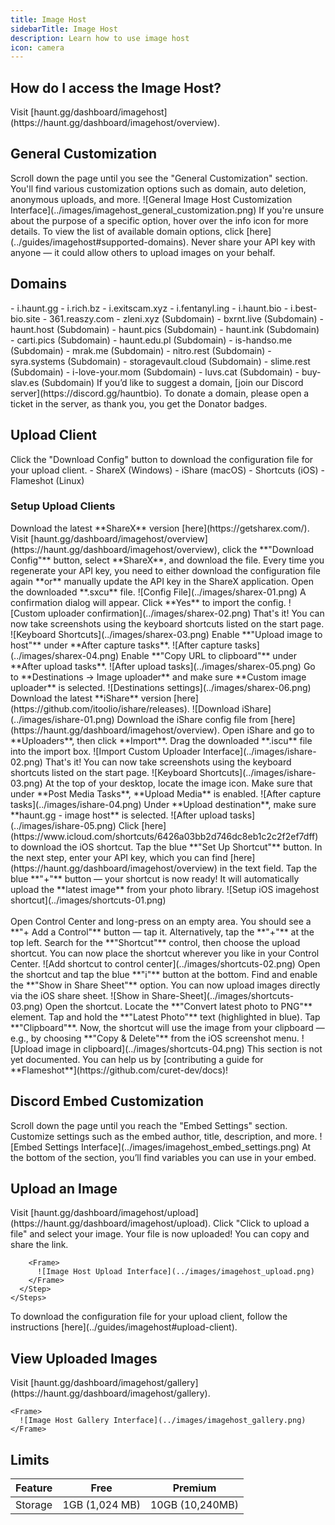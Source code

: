 ---
title: Image Host
sidebarTitle: Image Host
description: Learn how to use image host 
icon: camera
---

## How do I access the Image Host?

<Steps>
  <Step title="Open the Dashboard in the Image Host section">
    Visit [haunt.gg/dashboard/imagehost](https://haunt.gg/dashboard/imagehost/overview).
  </Step>
</Steps>

## General Customization

<Steps>
  <Step title="Scroll down">
    Scroll down the page until you see the "General Customization" section.
  </Step>
  <Step title="Start customizing">
    You'll find various customization options such as domain, auto deletion, anonymous uploads, and more.
  </Step>
</Steps>

<Frame>
  ![General Image Host Customization Interface](../images/imagehost_general_customization.png)
</Frame>

<Tip>
If you're unsure about the purpose of a specific option, hover over the info icon for more details.
</Tip>

<Info>
To view the list of available domain options, click [here](../guides/imagehost#supported-domains).
</Info>

<Danger>
Never share your API key with anyone — it could allow others to upload images on your behalf.
</Danger>

## Domains

<Accordion title="Supported Domains">
- i.haunt.gg  
- i.rich.bz
- i.exitscam.xyz
- i.fentanyl.ing
- i.haunt.bio
- i.best-bio.site
- 361.reaszy.com
- zleni.xyz (Subdomain)  
- bxrnt.live (Subdomain)  
- haunt.host (Subdomain)
- haunt.pics (Subdomain)
- haunt.ink (Subdomain)
- carti.pics (Subdomain)
- haunt.edu.pl (Subdomain)
- is-handso.me (Subdomain)
- mrak.me (Subdomain)
- nitro.rest (Subdomain)
- syra.systems (Subdomain)
- storagevault.cloud (Subdomain)
- slime.rest (Subdomain)
- i-love-your.mom (Subdomain)
- luvs.cat (Subdomain)
- buy-slav.es (Subdomain)
</Accordion>

<Tip>
If you’d like to suggest a domain, [join our Discord server](https://discord.gg/hauntbio). To donate a domain, please open a ticket in the server, as thank you, you get the Donator badges.
</Tip>


## Upload Client

<Steps>
  <Step title="Download Config">
    Click the "Download Config" button to download the configuration file for your upload client.
  </Step>
</Steps>

<Accordion title="Supported Upload Clients">
- ShareX (Windows)  
- iShare (macOS)  
- Shortcuts (iOS)  
- Flameshot (Linux)
</Accordion>

### Setup Upload Clients

<Tabs>

  <Tab title="ShareX" icon="https://getsharex.com/img/ShareX_Logo_White_Transparent.png">

<Accordion title="Download ShareX">
Download the latest **ShareX** version [here](https://getsharex.com/).
</Accordion>

<Steps>

<Step title="Download Config File">
Visit [haunt.gg/dashboard/imagehost/overview](https://haunt.gg/dashboard/imagehost/overview), click the **"Download Config"** button, select **ShareX**, and download the file.

<Info>
Every time you regenerate your API key, you need to either download the configuration file again **or** manually update the API key in the ShareX application.
</Info>

</Step>

<Step title="Open File">
Open the downloaded **.sxcu** file.

<Frame>
  ![Config File](../images/sharex-01.png)
</Frame>
</Step>

<Step title="Confirm">
A confirmation dialog will appear. Click **Yes** to import the config.

<Frame>
  ![Custom uploader confirmation](../images/sharex-02.png)
</Frame>
</Step>

<Step title="Done">
That's it! You can now take screenshots using the keyboard shortcuts listed on the start page.

<Frame>
  ![Keyboard Shortcuts](../images/sharex-03.png)
</Frame>
</Step>

</Steps>

<Accordion title="Make Sure Everything Works">

<Steps>

<Step>
Enable **"Upload image to host"** under **After capture tasks**.

<Frame>
  ![After capture tasks](../images/sharex-04.png)
</Frame>
</Step>

<Step>
Enable **"Copy URL to clipboard"** under **After upload tasks**.

<Frame>
  ![After upload tasks](../images/sharex-05.png)
</Frame>
</Step>

<Step>
Go to **Destinations → Image uploader** and make sure **Custom image uploader** is selected.

<Frame>
  ![Destinations settings](../images/sharex-06.png)
</Frame>
</Step>

</Steps>

</Accordion>

</Tab>

<Tab title="iShare" icon="crop-simple">

<Accordion title="Download iShare">
Download the latest **iShare** version [here](https://github.com/itoolio/ishare/releases).

<Frame>
  ![Download iShare](../images/ishare-01.png)
</Frame>
</Accordion>

<Steps>

<Step title="Download Config File">
Download the iShare config file from [here](https://haunt.gg/dashboard/imagehost/overview).
</Step>

<Step title="Open iShare">
Open iShare and go to **Uploaders**, then click **Import**.
</Step>

<Step title="Drag File">
Drag the downloaded **.iscu** file into the import box.

<Frame>
  ![Import Custom Uploader Interface](../images/ishare-02.png)
</Frame>
</Step>

<Step title="Done">
That's it! You can now take screenshots using the keyboard shortcuts listed on the start page.

<Frame>
  ![Keyboard Shortcuts](../images/ishare-03.png)
</Frame>
</Step>

</Steps>

<Accordion title="Make Sure Everything Works">

<Steps>

<Step>
At the top of your desktop, locate the image icon. Make sure that under **Post Media Tasks**, **Upload Media** is enabled.

<Frame>
  ![After capture tasks](../images/ishare-04.png)
</Frame>
</Step>

<Step>
Under **Upload destination**, make sure **haunt.gg - image host** is selected.

<Frame>
  ![After upload tasks](../images/ishare-05.png)
</Frame>
</Step>

</Steps>

</Accordion>

</Tab>


  <Tab title="Shortcuts" icon="apple">

<Steps>

<Step title="Download Shortcut">
Click [here](https://www.icloud.com/shortcuts/6426a03bb2d746dc8eb1c2c2f2ef7dff) to download the iOS shortcut.
</Step>

<Step title="Set Up Shortcut">
Tap the blue **"Set Up Shortcut"** button.
</Step>

<Step title="Configure API Key">
In the next step, enter your API key, which you can find [here](https://haunt.gg/dashboard/imagehost/overview) in the text field.
</Step>

<Step title="Done!">
Tap the blue **"+"** button — your shortcut is now ready! It will automatically upload the **latest image** from your photo library.
</Step>

</Steps>

<Frame>
![Setup iOS imagehost shortcut](../images/shortcuts-01.png)
</Frame><br/><br/>

<Accordion title="Add Shortcut to Control Center">

<Steps>

<Step title="Add a Control">
Open Control Center and long-press on an empty area. You should see a **"+ Add a Control"** button — tap it. Alternatively, tap the **"+"** at the top left.
</Step>

<Step title="Select Shortcut">
Search for the **"Shortcut"** control, then choose the upload shortcut.
</Step>

<Step title="Done">
You can now place the shortcut wherever you like in your Control Center.
</Step>

</Steps>

<Frame>
![Add shortcut to control center](../images/shortcuts-02.png)
</Frame>

</Accordion>

<Accordion title="Upload Image Using Share Sheet">

<Steps>

<Step title="Open Shortcut Settings">
Open the shortcut and tap the blue **"i"** button at the bottom.
</Step>

<Step title="Enable in Share Sheet">
Find and enable the **"Show in Share Sheet"** option.
</Step>

<Step title="Done">
You can now upload images directly via the iOS share sheet.
</Step>

</Steps>

<Frame>
![Show in Share-Sheet](../images/shortcuts-03.png)
</Frame>

</Accordion>

<Accordion title="Upload Image from Clipboard">

<Steps>

<Step title="Open Shortcut">
Open the shortcut.
</Step>

<Step title="Modify Element">
Locate the **"Convert latest photo to PNG"** element. Tap and hold the **"Latest Photo"** text (highlighted in blue).
</Step>

<Step title="Select Clipboard">
Tap **"Clipboard"**. Now, the shortcut will use the image from your clipboard — e.g., by choosing **"Copy & Delete"** from the iOS screenshot menu.
</Step>

</Steps>

<Frame>
![Upload image in clipboard](../images/shortcuts-04.png)
</Frame>

</Accordion>

</Tab>

  <Tab title="Flameshot" icon="fire-flame-curved">

<Tip>
This section is not yet documented. You can help us by [contributing a guide for **Flameshot**](https://github.com/curet-dev/docs)!
</Tip>

</Tab>

</Tabs>


## Discord Embed Customization

<Steps>
  <Step title="Scroll down">
    Scroll down the page until you reach the "Embed Settings" section.
  </Step>
  <Step title="Start customizing">
    Customize settings such as the embed author, title, description, and more.
  </Step>
</Steps>

<Frame>
  ![Embed Settings Interface](../images/imagehost_embed_settings.png)
</Frame>

<Info>
At the bottom of the section, you’ll find variables you can use in your embed.
</Info>

## Upload an Image

<Tabs>
  <Tab title="Manual Upload">
    <Steps>
      <Step title="Open the Upload section on the dashboard">
        Visit [haunt.gg/dashboard/imagehost/upload](https://haunt.gg/dashboard/imagehost/upload).
      </Step>
      <Step title="Choose file">
        Click "Click to upload a file" and select your image.
      </Step>
      <Step title="Done">
        Your file is now uploaded! You can copy and share the link.

        <Frame>
          ![Image Host Upload Interface](../images/imagehost_upload.png)
        </Frame>
      </Step>
    </Steps>
  </Tab>
  <Tab title="Upload Client">
    To download the configuration file for your upload client, follow the instructions [here](../guides/imagehost#upload-client).
  </Tab>
</Tabs>

## View Uploaded Images

<Steps>
  <Step title="Open the Gallery section on the dashboard">
    Visit [haunt.gg/dashboard/imagehost/gallery](https://haunt.gg/dashboard/imagehost/gallery).

    <Frame>
      ![Image Host Gallery Interface](../images/imagehost_gallery.png)
    </Frame>
  </Step>
</Steps>

## Limits

| Feature  | Free               | Premium         |
|----------|--------------------|-----------------|
| Storage  | 1GB (1,024 MB)      | 10GB (10,240MB)   |
